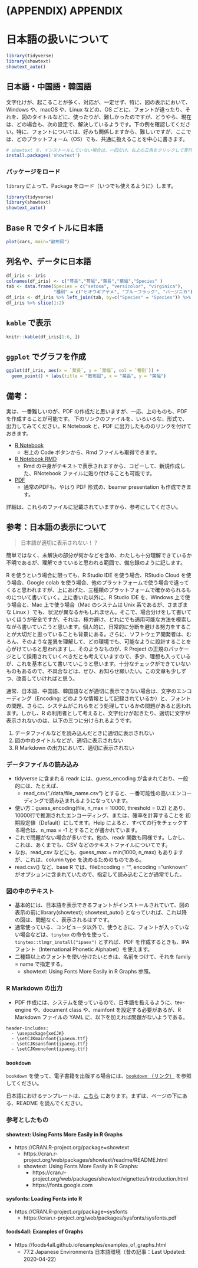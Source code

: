 # (APPENDIX) APPENDIX {-}
# 日本語の扱いについて {#japanese}

```r
library(tidyverse)
library(showtext) 
showtext_auto()
```

## 日本語・中国語・韓国語

文字化けが、起こることが多く、対応が、一定せず、特に、図の表示において、Windows や、macOS や、Linux などの、OS ごとに、フォントが違ったり、それを、図のタイトルなどに、使ったりが、難しかったのですが、どうやら、現在は、どの場合も、次の設定で、解決しているようです。下の例を確認してください。特に、フォントについては、好みも関係しますから、難しいですが、ここでは、どのプラットフォーム（OS）でも、共通に扱えることを中心に書きます。

```r
# showtext を、インストールしていない場合は、一回だけ、右上の三角をクリックして実行
install.packages('showtext')
```

### パッケージをロード

`library` によって、Package をロード（いつでも使えるように）します。

```r
library(tidyverse)
library(showtext) 
showtext_auto()
```

## Base R でタイトルに日本語

```r
plot(cars, main="散布図")
```


## 列名や、データに日本語


```r
df_iris <- iris
colnames(df_iris) <- c("萼長","萼幅","葉長","葉幅","Species" )
tab <- data.frame(Species = c("setosa", "versicolor", "virginica"), 
                  "種別" = c("ヒオウギアヤメ", "ブルーフラッグ", "バージニカ"))
df_iris <- df_iris %>% left_join(tab, by=c("Species" = "Species")) %>% select(-5)
df_iris %>% slice(1:2)
```

## `kable` で表示

```r
knitr::kable(df_iris[1:6, ])
```


## `ggplot` でグラフを作成

```r
ggplot(df_iris, aes(x = `葉長`, y = `葉幅`, col = `種別`)) +
  geom_point() + labs(title = "散布図", x = "葉長", y = "葉幅")
```


## 備考：

実は、一番難しいのが、PDF の作成だと思いますが、一応、上のものも、PDF を作成することが可能です。
下のリンクのファイルを、いろいろな、形式で、出力してみてください。R Notebook と、PDF に出力したもののリンクを付けておきます。

* [R Notebook](https://ds-sl.github.io/intro2r/Rmarkdown-J.nb.html)
  - 右上の Code ボタンから、Rmd ファイルも取得できます。
* [R Notebook RMD](https://ds-sl.github.io/intro2r/Rmarkdown-J.html)
  - Rmd の中身がテキストで表示されますから、コピーして、新規作成した、RNotebook ファイルに貼り付けることも可能です。
* [PDF](https://ds-sl.github.io/intro2r/Rmarkdown-J.pdf)
  - 通常のPDFも、やはり PDF 形式の、beamer presentation も作成できます。

詳細は、これらのファイルに記載されていますから、参考にしてください。

## 参考：日本語の表示について

> 日本語が適切に表示されない！？

簡単ではなく、未解決の部分が何かなどを含め、わたしも十分理解できているか不明であるが、理解できていると思われる範囲で、備忘録のように記します。

R を使うという場合に限っても、R Studio IDE を使う場合、RStudio Cloud を使う場合、Google colab を使う場合、他のプラットフォームで使う場合で違ってくると思われますが、上にあげた、三種類のプラットフォームで確かめられるものについて書いていく。上に書いた以外に、R Studio IDE を、Windows 上で使う場合と、Mac 上で使う場合（Mac のシステムは Unix 系であるが、さまざまな Linux ）でも、状況が異なるかもしれません。そこで、場合分けをして書いていくほうが安全ですが、それは、極力避け、どれにでも適用可能な方法を模索しながら書いていこうと思います。個人的に、日常的に分断を避ける努力をすることが大切だと思っていることも背景にある。さらに、ソフトウェア開発者は、むろん、そのような差異を理解して、どの環境でも、可能なように設計することを心がけていると思われますし、そのようなものが、R Project の正規のパッケージとして採用されていくべきだとも考えていますので、多少、理想も入っているが、これを基本として書いていこうと思います。十分なチェックができていないものもあるので、不具合などは、ぜひ、お知らせ願いたい。この文章も少しずつ、改善していければと思う。

通常、日本語、中国語、韓国語などが適切に表示できない場合は、文字のエンコーディング（Encoding: どのような情報として記録されているか）と、フォントの問題、さらに、システムがこれらをどう処理しているかの問題があると思われます。しかし、R の利用者として考えると、文字化けが起きたり、適切に文字が表示されないのは、以下の三つに分けられるようです。

1. データファイルなどを読み込んだときに適切に表示されない
2. 図の中のタイトルなどが、適切に表示されない
3. R Markdown の出力において、適切に表示されない


### データファイルの読み込み


- tidyverse に含まれる readr には、guess_encoding が含まれており、一般的には、たとえば、
	- read_csv("./data/file_name.csv")  とすると、一番可能性の高いエンコーディングで読み込まれるようになっています。
- 使い方：guess_encoding(file, n_max = 10000, threshold = 0.2) とあり、10000行で推測されたエンコーディング、または、確率を計算することを 初期設定値（Default）にしてます。Help によると、すべての行をチェックする場合は、n_max =  -1 とすることが書かれています。
- これで問題がない場合が多いです。他の、readr 関数も同様です。しかし、これは、あくまでも、CSV などのテキストファイルについてです。
- なお、read_csv などにも、guess_max = min(1000, n_max) もありますが、これは、column type を決めるためのものである。
- read.csv() など、base R では、fileEncoding = "", encoding = "unknown" がオプションに含まれていたので、指定して読み込むことが通常でした。


### 図の中のテキスト

- 基本的には、日本語を表示できるフォントがインストールされていて、図の表示の前にlibrary(showtext); showtext_auto() となっていれば、これ以降の図は、問題なく、表示されるはずです。
- 通常使っている、コンピュータ以外で、使うときに、フォントが入っていない場合などは、`tinytex` の命令を使って、`tinytex::tlmgr_install("ipaex")` とすれば、PDF を作成するときも、IPA フォント（International Phonetic Alphabet）を使えます。
- 二種類以上のフォントを使い分けたいときは、名前をつけて、それを family = name で指定する。
	- showtext: Using Fonts More Easily in R Graphs 参照。

### R Markdown の出力

- PDF 作成には、\TeX システムを使っているので、日本語を扱えるように、tex-engine や、document class や、mainfont を設定する必要があるが、R Markdown ファイルの YAML に、以下を加えれば問題がないようである。
```
header-includes:
  - \usepackage{xeCJK}
  - \setCJKmainfont{ipaexm.ttf}
  - \setCJKsansfont{ipaexg.ttf}
  - \setCJKmonofont{ipaexg.ttf}
```
### `bookdown`

`bookdown` を使って、電子書籍を出版する場合には、[`bookdown` （リンク）](https://bookdown.org/yihui/bookdown/) を参照してください。

日本語におけるテンプレートは、[こちら](https://github.com/icu-hsuzuki/bs4_book_template) にあります。まずは、ページの下にある、README を読んでください。

### 参考としたもの

#### showtext: Using Fonts More Easily in R Graphs

- https://CRAN.R-project.org/package=showtext
	- https://cran.r-project.org/web/packages/showtext/readme/README.html
	- showtext: Using Fonts More Easily in R Graphs: 
		- https://cran.r-project.org/web/packages/showtext/vignettes/introduction.html
		- https://fonts.google.com

#### sysfonts: Loading Fonts into R

- https://CRAN.R-project.org/package=sysfonts
	- https://cran.r-project.org/web/packages/sysfonts/sysfonts.pdf


#### foods4all: Examples of Graphs

- https://foods4all.github.io/examples/examples_of_graphs.html
	- 77.2 Japanese Environments 日本語環境（昔の記事：Last Updated: 2020-04-22）
